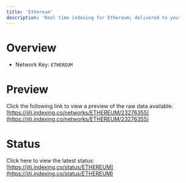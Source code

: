 ```yaml
---
title: 'Ethereum'
description: 'Real time indexing for Ethereum; delivered to you'
---
```


# Overview
- Network Key: `ETHEREUM`

# Preview
Click the following link to view a preview of the raw data available: [https://jiti.indexing.co/networks/ETHEREUM/23276355](https://jiti.indexing.co/networks/ETHEREUM/23276355)

# Status
Click here to view the latest status: [https://jiti.indexing.co/status/ETHEREUM](https://jiti.indexing.co/status/ETHEREUM)
